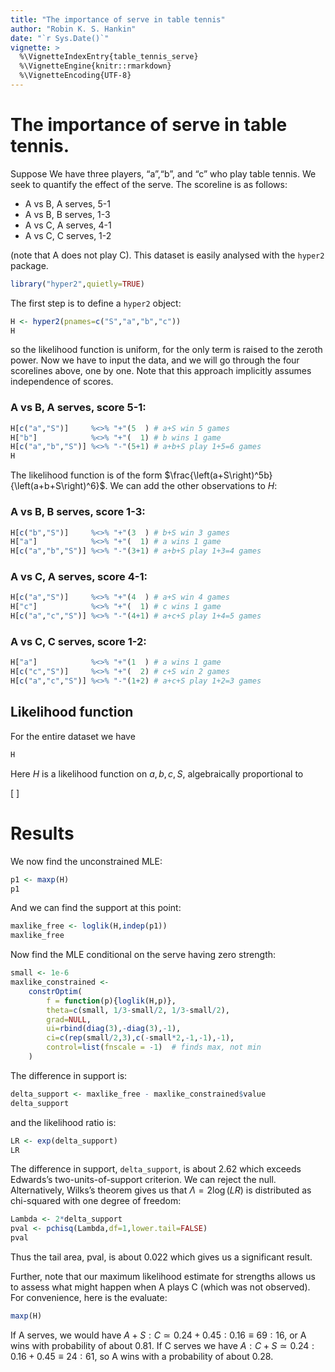 ```yaml
---
title: "The importance of serve in table tennis"
author: "Robin K. S. Hankin"
date: "`r Sys.Date()`"
vignette: >
  %\VignetteIndexEntry{table_tennis_serve}
  %\VignetteEngine{knitr::rmarkdown}
  %\VignetteEncoding{UTF-8}
---
```



# The importance of serve in table tennis.

Suppose We have three players, "a","b", and "c" who play table tennis.
We seek to quantify the effect of the serve.  The scoreline is as
follows:

* A vs B, A serves, 5-1
* A vs B, B serves, 1-3
* A vs C, A serves, 4-1
* A vs C, C serves, 1-2

(note that A does not play C).  This dataset is easily analysed with
the ```hyper2``` package.

```r
library("hyper2",quietly=TRUE)
```

The first step is to define a ```hyper2``` object:

```r
H <- hyper2(pnames=c("S","a","b","c"))
H
```

so the likelihood function is uniform, for the only term is raised to
the zeroth power.  Now we have to input the data, and we will go
through the four scorelines above, one by one.  Note that this
approach implicitly assumes independence of scores.


### A vs B, A serves, score 5-1:
```r
H[c("a","S")]     %<>% "+"(5  ) # a+S win 5 games
H["b"]            %<>% "+"(  1) # b wins 1 game
H[c("a","b","S")] %<>% "-"(5+1) # a+b+S play 1+5=6 games
H
```

The likelihood function is of the form
$\frac{\left(a+S\right)^5b}{\left(a+b+S\right)^6}$.  We can add the other observations to $H$:

### A vs B, B serves, score 1-3:
```r
H[c("b","S")]     %<>% "+"(3  ) # b+S win 3 games
H["a"]            %<>% "+"(  1) # a wins 1 game 
H[c("a","b","S")] %<>% "-"(3+1) # a+b+S play 1+3=4 games
```

### A vs C, A serves, score 4-1:
```r
H[c("a","S")]     %<>% "+"(4  ) # a+S win 4 games
H["c"]            %<>% "+"(  1) # c wins 1 game 
H[c("a","c","S")] %<>% "-"(4+1) # a+c+S play 1+4=5 games
```

### A vs C, C serves, score 1-2:
```r
H["a"]            %<>% "+"(1  ) # a wins 1 game
H[c("c","S")]     %<>% "+"(  2) # c+S win 2 games
H[c("a","c","S")] %<>% "-"(1+2) # a+c+S play 1+2=3 games
```


## Likelihood function

For the entire dataset we have

```r
H
```

Here $H$ is a likelihood function on $a,b,c,S$, algebraically
proportional to

\[
\frac{(S+a)^9(S+b)^3(S+c)^2a^2bc}{(S+a+b)^{10}(S+a+c)^8}
\]



# Results 
We now find the unconstrained MLE:

```r
p1 <- maxp(H)
p1
```

And we can find the support at this point:

```r
maxlike_free <- loglik(H,indep(p1))
maxlike_free
```

Now find the MLE conditional on the serve having zero strength:

```r
small <- 1e-6
maxlike_constrained <-
    constrOptim(
        f = function(p){loglik(H,p)},
        theta=c(small, 1/3-small/2, 1/3-small/2),
        grad=NULL,
        ui=rbind(diag(3),-diag(3),-1),
        ci=c(rep(small/2,3),c(-small*2,-1,-1),-1),
        control=list(fnscale = -1)  # finds max, not min
    )
```	

The difference in support is:

```r
delta_support <- maxlike_free - maxlike_constrained$value
delta_support
```

and the likelihood ratio is:
```r
LR <- exp(delta_support)
LR
```

The difference in support, ```delta_support```, is about 2.62 which
exceeds Edwards's two-units-of-support criterion.  We can reject the
null.  Alternatively, Wilks's theorem gives us that
$\Lambda=2\log(LR)$ is distributed as chi-squared with one degree of
freedom:

```r
Lambda <- 2*delta_support
pval <- pchisq(Lambda,df=1,lower.tail=FALSE)
pval 
```

Thus the tail area, pval, is about 0.022 which gives us a significant
result.


Further, note that our maximum likelihood estimate for strengths
allows us to assess what might happen when A plays C (which was not
observed).  For convenience, here is the evaluate:

```r
maxp(H)
```

If A serves, we would have $A+S:C\simeq 0.24+0.45:0.16\equiv 69:16$,
or A wins with probability of about $0.81$.  If C serves we have
$A:C+S\simeq 0.24:0.16+0.45\equiv 24:61$, so A wins with a probability
of about $0.28$.